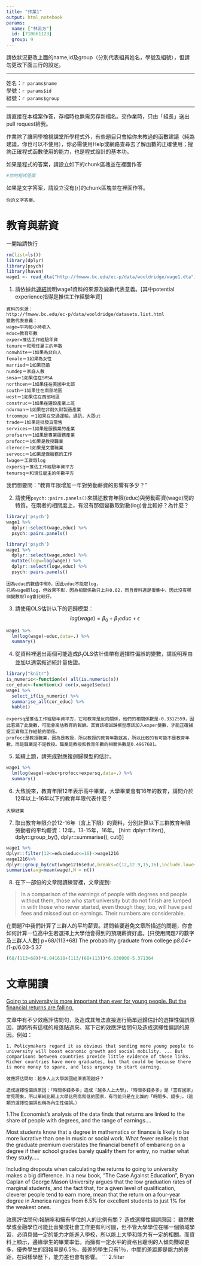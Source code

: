```yaml
---
title: "作業1"
output: html_notebook
params:
  name: ["林云方"]
  id: [710661123]
  group: 9
---
```

請依狀況更改上面的name,id及group（分別代表組員姓名，學號及組號），但請勿更改下面三行的設定。  

***
姓名：`r params$name`  
學號：`r params$id`  
組號：`r params$group`  

***

請直接在本檔案作答，存檔時也無需另存新檔名。交作業時，只由「組長」送出pull request給我。

作業除了讓同學檢視課堂所學程式外，有些題目只會給你未教過的函數建議（純為建議，你也可以不使用），你必需使用Help或網路查尋去了解函數的正確使用；搜詢正確程式函數使用的能力，也是程式設計的基本功。

如果是程式的答案，請設立如下的chunk區塊並在裡面作答
```r
#你的程式答案
```

如果是文字答案，請設立沒有{r}的chunk區塊並在裡面作答。
```
你的文字答案。
```

# 教育與薪資 

一開始請執行
```r
rm(list=ls())
library(dplyr)
library(psych)
library(haven)
wage1 <- read_dta("http://fmwww.bc.edu/ec-p/data/wooldridge/wage1.dta")
```

1. 請依據此[連結](http://fmwww.bc.edu/ec-p/data/wooldridge/wage1.des)說明wage1資料的來源及變數代表意義。[其中potential experience指得是推估工作經驗年資]
```
資料的來源：
http://fmwww.bc.edu/ec-p/data/wooldridge/datasets.list.html
變數代表意義：
wage=平均每小時收入
educ=教育年數
exper=推估工作經驗年資
tenure＝和現任雇主的年數
nonwhite＝1如果為非白人            
female＝1如果為女性                  
married＝1如果已婚                  
numdep＝家庭人數                   
smsa＝1如果住在SMSA                    
northcen＝1如果住在美國中北部                
south＝1如果住在南部地區                   
west＝1如果住在西部地區                     
construc＝1如果在建設產業上班                 
ndurman＝1如果在非耐久財製造產業                
trcommpu ＝1如果在交通運輸，通訊，大眾ut
trade＝1如果是批發貨零售                    
services＝1如果是服務業的產業                 
profserv＝1如果是專業服務產業                 
profocc＝1如果是教授職業                  
clerocc＝1如果是文書職業                  
servocc＝1如果是做服務的工作        
lwage＝工資取log                    
expersq＝推估工作經驗年資平方
tenursq＝和現任雇主的年數平方               
```
我們想要問："教育年限增加一年對勞動薪資的影響有多少？"

2. 請使用`psych::pairs.panels()`來描述教育年限(educ)與勞動薪資(wage)間的特質。在兩者的相關度上，有沒有那個變數取對數(log)會比較好？為什麼？
```r
library('psych')
wage1 %>% 
  dplyr::select(wage,educ) %>%
  psych::pairs.panels()
```

```r
library('psych')
wage1 %>%
  dplyr::select(wage,educ) %>%
  mutate(logw=log(wage)) %>%
  dplyr::select(logw,educ) %>%
  psych::pairs.panels()
```
```
因為educ的數值中有0，因此educ不能取log，
已將wage取log，但效果不彰，因為相關係數只上升0.02，而且資料還是很集中，因此沒有哪個變數取log會比較好。
```

3. 請使用OLS估計以下的迴歸模型：
$$log(wage)=\beta_0+\beta_1 educ+\epsilon$$
```r
wage1 %>%
  lm(log(wage)~educ,data=.) %>%
  summary()
```

4. 從資料裡選出兩個可能造成$\beta_1$OLS估計值帶有選擇性偏誤的變數，請說明理由並加以適當敍述統計量佐證。
```r
library("knitr")
is_numeric<-function(x) all(is.numeric(x))
cor_educ<-function(x) cor(x,wage1$educ)
wage1 %>%
  select_if(is_numeric) %>%
  summarise_all(cor_educ) %>%
  kable()
```

```
expersq是推估工作經驗年資平方，它和教育是反向關係，他們的相關係數是-0.3312559，因此若漏了此變數，可能會高估教育的報酬。其實該複回歸模型應該加入exper變數，才能正確捕捉工資和工作經驗的關係。
profocc是教授職業，因為是教授，所以教授的教育年數就高，所以比較的有可能不是教育年數，而是職業是不是教授。職業是教授和教育年數的相關係數是0.4967681。
```
5. 延續上題，請完成對應複迴歸模型的估計。
```r
wage1 %>%
  lm(log(wage)~educ+profocc+expersq,data=.) %>%
  summary()
```

6. 大致說來，教育年限12年表示高中畢業，大學畢業會有16年的教育，請問介於12年以上-16年以下的教育年限代表什麼？
```
大學肄業
```
7. 取出教育年限介於12-16年（含上下限）的資料，分別計算以下三群教育年限勞動者的平均薪資：12年，13-15年，16年。
[hint: dplyr::filter(), dplyr::group_by(), dplyr::summarise(), cut()]
```r
wage1 %>%
dplyr::filter(12<=educ&educ<=16)->wage1216
wage1216%>%
dplyr::group_by(cut(wage1216$educ,breaks=c(12,12.9,15,16),include.lowest = T))%>%
summarise(avg=mean(wage),N = n())

```

8. 在下一部份的文章閱讀練習裡，文章提到: 

> In a comparison of the earnings of people with degrees and people without them, those who start university but do not finish are lumped in with those who never started, even though they, too, will have paid fees and missed out on earnings. Their numbers are considerable. 

在問題7中我們計算了三群人的平均薪資。請問若要避免文章所描述的問題，你會如何計算一位高中生若選擇上大學他會得到的預期薪資好處。[只使用問題7的數字及三群人人數]
p=68/(113+68) The probability graduate from college
p*8.04+(1-p)*6.03-5.37
```r
(68/(113+68))*8.041618+(113/(68+113))*6.030000-5.371364
```


# 文章閱讀
[Going to university is more important than ever for young people.
But the financial returns are falling.](https://www.economist.com/news/international/21736151-financial-returns-are-falling-going-university-more-important-ever)

文章中有不少效應評估問句，及造成其無法直接進行簡單迴歸估計的選擇性偏誤原因，請將所有這樣的段落貼過來、寫下它的效應評估問句及造成選擇性偏誤的原因。例如：

```
1. Policymakers regard it as obvious that sending more young people to university will boost economic growth and social mobility. ... But comparisons between countries provide little evidence of these links. Richer countries have more graduates, but that could be because there is more money to spare, and less urgency to start earning.

效應評估問句：越多人上大學該國經濟表現越好？

造成選擇性偏誤原因：「時間多錢多多」造成「越多人上大學」，「時間多錢多多」是「富有國家」常見現象，所以單純比較上大學比例高和低的國家，有可能只是在比誰的「時間多、錢多」。（這類的選擇性偏誤也稱為內生性偏誤。）
```
1.The Economist’s analysis of the data finds that returns are linked to the share of people with degrees, and the range of earnings....

Most students know that a degree in mathematics or finance is likely to be more lucrative than one in music or social work. What fewer realise is that the graduate premium overstates the financial benefit of embarking on a degree if their school grades barely qualify them for entry, no matter what they study.....

Including dropouts when calculating the returns to going to university makes a big difference. In a new book, “The Case Against Education”, Bryan Caplan of George Mason University argues that the low graduation rates of marginal students, and the fact that, for a given level of qualification, cleverer people tend to earn more, mean that the return on a four-year degree in America ranges from 6.5% for excellent students to just 1% for the weakest ones.

效應評估問句:報酬率和擁有學位的人的比例有關？
造成選擇性偏誤原因：
  雖然數學或金融學位可能比音樂或社會工作更有利可圖，但不管大學學位在哪一個領域學習，必須具備一定的能力才能進入學校，所以能上大學和能力有一定的相關。而資料上顯示，邊緣學生的畢業率低，而擁有一定水平的資格且聰明的人傾向賺取更多，優秀學生的回報率是6.5％，最差的學生只有1％，中間的差距即是能力的差距，在同樣學歷下，能力差也會有影響。
```
2.filter

